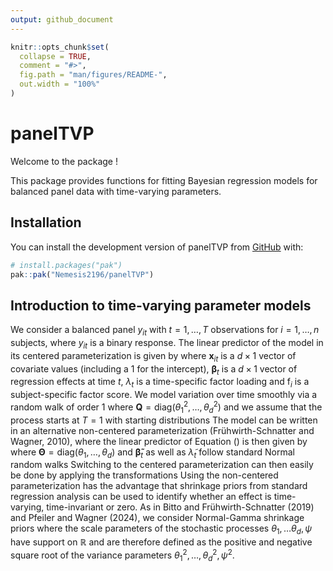 ```yaml
---
output: github_document
---
```


<!-- README.md is generated from README.Rmd. Please edit that file -->

```r
knitr::opts_chunk$set(
  collapse = TRUE,
  comment = "#>",
  fig.path = "man/figures/README-",
  out.width = "100%"
)
```

# panelTVP

Welcome to the package \code{panelTVP}! 

This package provides functions for fitting Bayesian regression models for balanced panel data
with time-varying parameters.

## Installation

You can install the development version of panelTVP from [GitHub](https://github.com/) with:

``` r
# install.packages("pak")
pak::pak("Nemesis2196/panelTVP")
```

## Introduction to time-varying parameter models

We consider a  balanced panel $y_{it}$ with $t = 1,\dots,T$ observations for $i = 1,\dots,n$ subjects, where $y_{it}$ is a binary response. The linear predictor of the model in its  centered parameterization is given by 
\begin{equation}
\label{linpred_centered}
   \eta_{it} = \textbf{x}_{it}^\top \boldsymbol{\beta}_t + \text{f}_i\lambda_t,
\end{equation}
where $\textbf{x}_{it}$ is a $d \times 1$ vector of covariate values (including a $1$ for the intercept), $\boldsymbol{\beta}_t$ is a $d \times 1$ vector of regression effects at time $t,$ $\lambda_t$ is a time-specific factor loading and $\text{f}_i$ is a subject-specific factor score. We model variation over time smoothly via a  random walk of order 1
\begin{equation*}
\begin{aligned}
    \boldsymbol{\beta}_t &= \boldsymbol{\beta}_{t-1} + \textbf{w}^\beta_t, \quad &\textbf{w}^\beta_t \sim \mathcal{N}(\textbf{0}, \textbf{Q}), \quad t= \{2,\dots,T\}, \\
    \lambda_t &= \lambda_{t-1} + \text{w}^\lambda_t, \quad &\text{w}^\lambda_t \sim \mathcal{N}(0, \psi^2), \quad t= \{2,\dots,T\},  \\    
\end{aligned}
\end{equation*}
where $\textbf{Q} = \text{diag}(\theta^2_1,\dots,\theta^2_d)$ and we assume that the process starts at $T=1$ with starting distributions
\begin{equation*}
    \begin{aligned}
        \boldsymbol{\beta}_1 &\sim \mathcal{N}(\boldsymbol{\beta}, c^\beta\textbf{Q}), \\
        \lambda_1 &\sim \mathcal{N}(\lambda, c^\lambda \psi^2).
    \end{aligned}
\end{equation*}
The model can be written in an alternative non-centered parameterization (Frühwirth-Schnatter and Wagner, 2010), where the linear predictor of Equation (\ref{linpred_centered}) is then given by
\begin{equation}
\label{linpred_noncentered}
    \eta_{it} = \textbf{x}_{it}^\top \boldsymbol{\beta} + \textbf{x}_{it}^\top \boldsymbol{\Theta} \boldsymbol{\tilde{\beta}}_t + \text{f}_i\lambda + \text{f}_i \psi \tilde{\lambda}_t,
\end{equation}
where $\boldsymbol{\Theta} = \text{diag}(\theta_1,\dots,\theta_d)$ and $\boldsymbol{\tilde{\beta}}_t$ as well as $\tilde{\lambda}_t$ follow standard Normal random walks
\begin{equation*}
    \begin{aligned}
        \boldsymbol{\tilde{\beta}}_t &=   \boldsymbol{\tilde{\beta}}_{t-1} + \textbf{\~{w}}^\beta_t, \quad &\textbf{\~{w}}^\beta_t \sim \mathcal{N}(\textbf{0},\textbf{I}), \quad &\boldsymbol{\tilde{\beta}}_1 \sim \mathcal{N}(\textbf{0},c^\beta\textbf{I}), \quad &t= \{2,\dots,T\}, \\
        \tilde{\lambda}_t &= \tilde{\lambda}_{t-1} + \tilde{\text{w}}_t^\lambda, \quad &\tilde{\text{w}}^\lambda_t \sim \mathcal{N}(0,1), \quad &\tilde{\lambda}_1 \sim \mathcal{N}(0,c^\lambda), \quad &t= \{2,\dots,T\}.
    \end{aligned}
\end{equation*}
Switching to the centered parameterization can then easily be done by applying the transformations
\begin{equation*}
    \boldsymbol{\beta}_t = \boldsymbol{\beta} + \boldsymbol{\Theta}\boldsymbol{\tilde{\beta}}_t, \quad \lambda_t = \lambda + \psi \tilde{\lambda}_t.
\end{equation*}
Using the non-centered parameterization has the advantage that shrinkage priors from standard regression analysis can be used to identify whether an effect is time-varying, time-invariant or zero. As in Bitto and Frühwirth-Schnatter (2019) and Pfeiler and Wagner (2024), we consider  Normal-Gamma shrinkage priors
\begin{equation*}
\begin{aligned}
        \theta_j|\xi_j^2 &\sim \mathcal{N}(0,\xi^2_j), \quad \xi_j^2|a^\xi, \kappa^\xi \sim \mathcal{G}\Bigl(a^\xi, \frac{a^\xi \kappa^\xi}{2}\Bigr), \; j=1,\dots,d, \\
        \beta_j|\tau_j^2 &\sim \mathcal{N}(0,\tau_j^2), \quad \tau_j^2|a^\tau, \kappa^\tau \sim \mathcal{G}\Bigl(a^\tau, \frac{a^\tau \kappa^\tau}{2}\Bigr),  \; j=1,\dots,d, \\
        \psi|\zeta^2 &\sim \mathcal{N}(0,\zeta^2), \quad \zeta^2|a^\zeta, \kappa^\zeta \sim \mathcal{G}\Bigl(a^\zeta, \frac{a^\zeta \kappa^\zeta}{2}\Bigr), \\
        \lambda|\phi^2 &\sim \mathcal{N}(0,\phi^2), \quad \phi^2|a^\phi, \kappa^\phi \sim \mathcal{G}\Bigl(a^\phi, \frac{a^\phi \kappa^\phi}{2}\Bigr),
\end{aligned}
\end{equation*}
where the scale parameters of the stochastic processes $\theta_1,\dots\theta_d,\psi$ have support on $\mathbb{R}$ and are therefore defined as the positive and negative square root of the variance parameters $\theta^2_1,\dots,\theta^2_d,\psi^2.$ 
